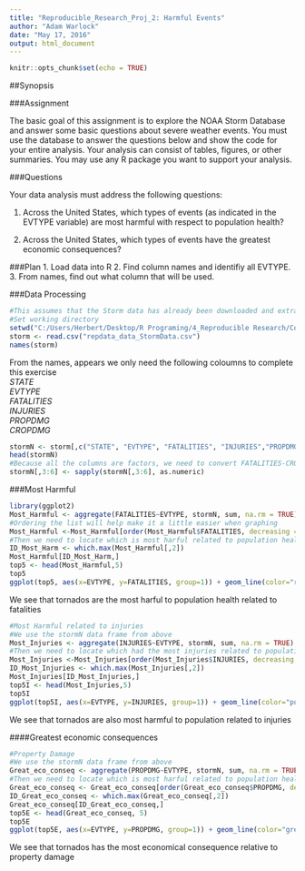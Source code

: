```yaml
---
title: "Reproducible_Research_Proj_2: Harmful Events"
author: "Adam Warlock"
date: "May 17, 2016"
output: html_document
---
```


```r
knitr::opts_chunk$set(echo = TRUE)
```

##Synopsis

###Assignment

The basic goal of this assignment is to explore the NOAA Storm Database and answer some basic questions about severe weather events. You must use the database to answer the questions below and show the code for your entire analysis. Your analysis can consist of tables, figures, or other summaries. You may use any R package you want to support your analysis.

###Questions

Your data analysis must address the following questions:

1. Across the United States, which types of events (as indicated in the EVTYPE variable) are most harmful with respect to population health?

2. Across the United States, which types of events have the greatest economic consequences?

###Plan
1. Load data into R
2. Find column names and identifiy all EVTYPE.
3. From names, find out what column that will be used.


###Data Processing
```r
#This assumes that the Storm data has already been downloaded and extracted
#Set working directory
setwd("C:/Users/Herbert/Desktop/R Programing/4_Reproducible Research/Course_Project_2")
storm <- read.csv("repdata_data_StormData.csv")
names(storm)
```

From the names, appears we only need the following coloumns to complete this exercise<br>
*STATE*<br>
*EVTYPE*<br>
*FATALITIES*<br>
*INJURIES*<br>
*PROPDMG*<br>
*CROPDMG*<br>

```r
stormN <- storm[,c("STATE", "EVTYPE", "FATALITIES", "INJURIES","PROPDMG", "CROPDMG")]
head(stormN)
#Because all the columns are factors, we need to convert FATALITIES-CROPDMG to numeric
stormN[,3:6] <- sapply(stormN[,3:6], as.numeric)
```

###Most Harmful
```r
library(ggplot2)
Most_Harmful <- aggregate(FATALITIES~EVTYPE, stormN, sum, na.rm = TRUE)
#Ordering the list will help make it a little easier when graphing
Most_Harmful <-Most_Harmful[order(Most_Harmful$FATALITIES, decreasing = TRUE),]
#Then we need to locate which is most harful related to population health
ID_Most_Harm <- which.max(Most_Harmful[,2])
Most_Harmful[ID_Most_Harm,]
top5 <- head(Most_Harmful,5)
top5
ggplot(top5, aes(x=EVTYPE, y=FATALITIES, group=1)) + geom_line(color="red")+labs(title="Fatalities")
```

We see that tornados are the most harful to population health related to fatalities

```r
#Most Harmful related to injuries
#We use the stormN data frame from above
Most_Injuries <- aggregate(INJURIES~EVTYPE, stormN, sum, na.rm = TRUE)
#Then we need to locate which had the most injuries related to population health
Most_Injuries <-Most_Injuries[order(Most_Injuries$INJURIES, decreasing = TRUE),]
ID_Most_Injuries <- which.max(Most_Injuries[,2])
Most_Injuries[ID_Most_Injuries,]
top5I <- head(Most_Injuries,5)
top5I
ggplot(top5I, aes(x=EVTYPE, y=INJURIES, group=1)) + geom_line(color="purple")+labs(title="Injuries")
```

We see that tornados are also most harmful to population related to injuries

####Greatest economic consequences
```r
#Property Damage
#We use the stormN data frame from above
Great_eco_conseq <- aggregate(PROPDMG~EVTYPE, stormN, sum, na.rm = TRUE)
#Then we need to locate which is most harful related to population health
Great_eco_conseq <- Great_eco_conseq[order(Great_eco_conseq$PROPDMG, decreasing = TRUE),]
ID_Great_eco_conseq <- which.max(Great_eco_conseq[,2])
Great_eco_conseq[ID_Great_eco_conseq,]
top5E <- head(Great_eco_conseq, 5)
top5E
ggplot(top5E, aes(x=EVTYPE, y=PROPDMG, group=1)) + geom_line(color="green") + labs(title="Ecomonical Damages")
```

We see that tornados has the most economical consequence relative to property damage






